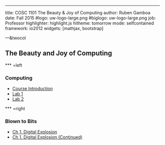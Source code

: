 ---

title:        COSC 1101 The Beauty & Joy of Computing
author:       Ruben Gamboa
date:         Fall 2015
#logo:         uw-logo-large.png
#biglogo:      uw-logo-large.png
job:          Professor
highlighter:  highlight.js
hitheme:      tomorrow
mode:         selfcontained
framework:    io2012
widgets:      [mathjax, bootstrap]

---&twocol

<style>
.title-slide {
     background-color: #EDE0CF; /* CBE7A5; #EDE0CF; ; #CA9F9D*/
     background-image: url(assets/img/uw-logo-large.png);
     background-repeat: no-repeat;
     background-position: center top;
   }
</style>

## The Beauty and Joy of Computing


*** =left

### Computing

* [Course Introduction](01-introduction.html)
* [Lab 1](03-lab-01.html)
* [Lab 2](05-lab-02.html)

*** =right

### Blown to Bits

* [Ch 1. Digital Explosion](02-bitsbook-01.html)
* [Ch 1. Digital Explosion (Continued)](04-grit.html)



